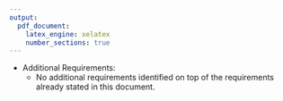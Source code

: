 ```yaml
---
output:
  pdf_document:
    latex_engine: xelatex
    number_sections: true
---
```


* Additional Requirements:
    + No additional requirements identified on top of the requirements already stated in this document.
